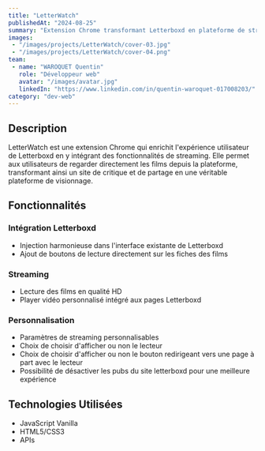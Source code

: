 ```yaml
---
title: "LetterWatch"
publishedAt: "2024-08-25"
summary: "Extension Chrome transformant Letterboxd en plateforme de streaming, permettant de visionner les films directement depuis le réseau social"
images:
 - "/images/projects/LetterWatch/cover-03.jpg"
 - "/images/projects/LetterWatch/cover-04.png"
team:
 - name: "WAROQUET Quentin"
   role: "Développeur web"
   avatar: "/images/avatar.jpg"
   linkedIn: "https://www.linkedin.com/in/quentin-waroquet-017008203/"
category: "dev-web"
---
```


## Description

LetterWatch est une extension Chrome qui enrichit l'expérience utilisateur de Letterboxd en y intégrant des fonctionnalités de streaming. Elle permet aux utilisateurs de regarder directement les films depuis la plateforme, transformant ainsi un site de critique et de partage en une véritable plateforme de visionnage.

## Fonctionnalités

### Intégration Letterboxd

- Injection harmonieuse dans l'interface existante de Letterboxd
- Ajout de boutons de lecture directement sur les fiches des films

### Streaming

- Lecture des films en qualité HD
- Player vidéo personnalisé intégré aux pages Letterboxd

### Personnalisation

- Paramètres de streaming personnalisables
- Choix de choisir d'afficher ou non le lecteur
- Choix de choisir d'afficher ou non le bouton redirigeant vers une page à part avec le lecteur
- Possibilité de désactiver les pubs du site letterboxd pour une meilleure expérience

## Technologies Utilisées

 - JavaScript Vanilla
 - HTML5/CSS3
 - APIs
